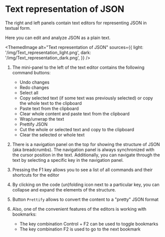 # Text representation of JSON


The right and left panels contain text editors for representing JSON in textual form.

Here you can edit and analyze JSON as a plain text.


<ThemedImage
    alt="Text representation of JSON"
    sources={{
        light: '/img/Text_representation_light.png',
        dark: '/img/Text_representation_dark.png',
    }}
/>

1. The mini-panel to the left of the text editor contains the following command buttons:
    - Undo changes
    - Redo changes
    - Select all
    - Copy selected text (if some text was previously selected) or copy the whole text to the clipboard
    - Paste text from the clipboard
    - Clear whole content and paste text from the clipboard
    - Wrap/unwrap the text
    - Prettify JSON
    - Cut the whole or selected text and copy to the clipboard
    - Clear the selected or whole text

2. There is a navigation panel on the top for showing the structure of JSON (aka breadcrumbs).
    The navigation panel is always synchronized with the cursor position in the text.
    Additionally, you can navigate through the text by selecting a specific key in the navigation panel.

3. Pressing the F1 key allows you to see a list of all commands and their shortcuts for the editor

4. By clicking on the code (un)folding icon next to a particular key, you can collapse and expand the elements of the structure.

5. Button `Prettify` allows to convert the content to a "pretty" JSON format

6. Also, one of the convenient features of the editors is working with bookmarks:
    - The key combination Control + F2 can be used to toggle bookmarks
    - The key combination F2 is used to go to the next bookmark
